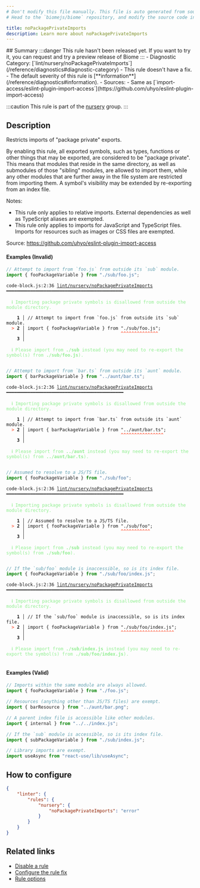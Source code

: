 ```yaml
---
# Don't modify this file manually. This file is auto generated from source, and you will lose your changes next time the website is built.
# Head to the `biomejs/biome` repository, and modify the source code in there.

title: noPackagePrivateImports
description: Learn more about noPackagePrivateImports
---
```


<Tabs>
<TabItem label="JavaScript (and super languages)" icon="seti:javascript">
## Summary
:::danger
This rule hasn't been released yet. If you want to try it, you can request and try a preview release of Biome
:::
- Diagnostic Category: [`lint/nursery/noPackagePrivateImports`](/reference/diagnostics#diagnostic-category)
- This rule doesn't have a fix.
- The default severity of this rule is [**information**](/reference/diagnostics#information).
- Sources: 
  - Same as [`import-access/eslint-plugin-import-access`](https://github.com/uhyo/eslint-plugin-import-access)

:::caution
This rule is part of the [nursery](/linter/rules/#nursery) group.
:::
## Description
Restricts imports of "package private" exports.

By enabling this rule, all exported symbols, such as types, functions
or other things that may be exported, are considered to be "package
private". This means that modules that reside in the same directory, as
well as submodules of those "sibling" modules, are allowed to import
them, while any other modules that are further away in the file system
are restricted from importing them. A symbol's visibility may be
extended by re-exporting from an index file.

Notes:

- This rule only applies to relative imports. External dependencies
as well as TypeScript aliases are exempted.
- This rule only applies to imports for JavaScript and TypeScript
files. Imports for resources such as images or CSS files are exempted.

Source: https://github.com/uhyo/eslint-plugin-import-access

#### Examples (Invalid)

```js
// Attempt to import from `foo.js` from outside its `sub` module.
import { fooPackageVariable } from "./sub/foo.js";
```

<pre class="language-text"><code class="language-text">code-block.js:2:36 <a href="https://biomejs.dev/linter/rules/no-package-private-imports">lint/nursery/noPackagePrivateImports</a> ━━━━━━━━━━━━━━━━━━━━━━━━━━━━━━━━━━━━━━━━━━━━<br /><br />  <strong><span style="color: lightgreen;">ℹ</span></strong> <span style="color: lightgreen;">Importing package private symbols is disallowed from outside the module directory.</span><br />  <br />    <strong>1 │ </strong>// Attempt to import from `foo.js` from outside its `sub` module.<br />  <strong><span style="color: Tomato;">&gt;</span></strong> <strong>2 │ </strong>import &#123; fooPackageVariable &#125; from &quot;./sub/foo.js&quot;;<br />   <strong>   │ </strong>                                   <strong><span style="color: Tomato;">^</span></strong><strong><span style="color: Tomato;">^</span></strong><strong><span style="color: Tomato;">^</span></strong><strong><span style="color: Tomato;">^</span></strong><strong><span style="color: Tomato;">^</span></strong><strong><span style="color: Tomato;">^</span></strong><strong><span style="color: Tomato;">^</span></strong><strong><span style="color: Tomato;">^</span></strong><strong><span style="color: Tomato;">^</span></strong><strong><span style="color: Tomato;">^</span></strong><strong><span style="color: Tomato;">^</span></strong><strong><span style="color: Tomato;">^</span></strong><strong><span style="color: Tomato;">^</span></strong><strong><span style="color: Tomato;">^</span></strong><br />    <strong>3 │ </strong><br />  <br />  <strong><span style="color: lightgreen;">ℹ</span></strong> <span style="color: lightgreen;">Please import from </span><span style="color: lightgreen;"><strong>./sub</strong></span><span style="color: lightgreen;"> instead (you may need to re-export the symbol(s) from </span><span style="color: lightgreen;"><strong>./sub/foo.js</strong></span><span style="color: lightgreen;">).</span><br />  <br /></code></pre>

```js
// Attempt to import from `bar.ts` from outside its `aunt` module.
import { barPackageVariable } from "../aunt/bar.ts";
```

<pre class="language-text"><code class="language-text">code-block.js:2:36 <a href="https://biomejs.dev/linter/rules/no-package-private-imports">lint/nursery/noPackagePrivateImports</a> ━━━━━━━━━━━━━━━━━━━━━━━━━━━━━━━━━━━━━━━━━━━━<br /><br />  <strong><span style="color: lightgreen;">ℹ</span></strong> <span style="color: lightgreen;">Importing package private symbols is disallowed from outside the module directory.</span><br />  <br />    <strong>1 │ </strong>// Attempt to import from `bar.ts` from outside its `aunt` module.<br />  <strong><span style="color: Tomato;">&gt;</span></strong> <strong>2 │ </strong>import &#123; barPackageVariable &#125; from &quot;../aunt/bar.ts&quot;;<br />   <strong>   │ </strong>                                   <strong><span style="color: Tomato;">^</span></strong><strong><span style="color: Tomato;">^</span></strong><strong><span style="color: Tomato;">^</span></strong><strong><span style="color: Tomato;">^</span></strong><strong><span style="color: Tomato;">^</span></strong><strong><span style="color: Tomato;">^</span></strong><strong><span style="color: Tomato;">^</span></strong><strong><span style="color: Tomato;">^</span></strong><strong><span style="color: Tomato;">^</span></strong><strong><span style="color: Tomato;">^</span></strong><strong><span style="color: Tomato;">^</span></strong><strong><span style="color: Tomato;">^</span></strong><strong><span style="color: Tomato;">^</span></strong><strong><span style="color: Tomato;">^</span></strong><strong><span style="color: Tomato;">^</span></strong><strong><span style="color: Tomato;">^</span></strong><br />    <strong>3 │ </strong><br />  <br />  <strong><span style="color: lightgreen;">ℹ</span></strong> <span style="color: lightgreen;">Please import from </span><span style="color: lightgreen;"><strong>../aunt</strong></span><span style="color: lightgreen;"> instead (you may need to re-export the symbol(s) from </span><span style="color: lightgreen;"><strong>../aunt/bar.ts</strong></span><span style="color: lightgreen;">).</span><br />  <br /></code></pre>

```js
// Assumed to resolve to a JS/TS file.
import { fooPackageVariable } from "./sub/foo";
```

<pre class="language-text"><code class="language-text">code-block.js:2:36 <a href="https://biomejs.dev/linter/rules/no-package-private-imports">lint/nursery/noPackagePrivateImports</a> ━━━━━━━━━━━━━━━━━━━━━━━━━━━━━━━━━━━━━━━━━━━━<br /><br />  <strong><span style="color: lightgreen;">ℹ</span></strong> <span style="color: lightgreen;">Importing package private symbols is disallowed from outside the module directory.</span><br />  <br />    <strong>1 │ </strong>// Assumed to resolve to a JS/TS file.<br />  <strong><span style="color: Tomato;">&gt;</span></strong> <strong>2 │ </strong>import &#123; fooPackageVariable &#125; from &quot;./sub/foo&quot;;<br />   <strong>   │ </strong>                                   <strong><span style="color: Tomato;">^</span></strong><strong><span style="color: Tomato;">^</span></strong><strong><span style="color: Tomato;">^</span></strong><strong><span style="color: Tomato;">^</span></strong><strong><span style="color: Tomato;">^</span></strong><strong><span style="color: Tomato;">^</span></strong><strong><span style="color: Tomato;">^</span></strong><strong><span style="color: Tomato;">^</span></strong><strong><span style="color: Tomato;">^</span></strong><strong><span style="color: Tomato;">^</span></strong><strong><span style="color: Tomato;">^</span></strong><br />    <strong>3 │ </strong><br />  <br />  <strong><span style="color: lightgreen;">ℹ</span></strong> <span style="color: lightgreen;">Please import from </span><span style="color: lightgreen;"><strong>./sub</strong></span><span style="color: lightgreen;"> instead (you may need to re-export the symbol(s) from </span><span style="color: lightgreen;"><strong>./sub/foo</strong></span><span style="color: lightgreen;">).</span><br />  <br /></code></pre>

```js
// If the `sub/foo` module is inaccessible, so is its index file.
import { fooPackageVariable } from "./sub/foo/index.js";
```

<pre class="language-text"><code class="language-text">code-block.js:2:36 <a href="https://biomejs.dev/linter/rules/no-package-private-imports">lint/nursery/noPackagePrivateImports</a> ━━━━━━━━━━━━━━━━━━━━━━━━━━━━━━━━━━━━━━━━━━━━<br /><br />  <strong><span style="color: lightgreen;">ℹ</span></strong> <span style="color: lightgreen;">Importing package private symbols is disallowed from outside the module directory.</span><br />  <br />    <strong>1 │ </strong>// If the `sub/foo` module is inaccessible, so is its index file.<br />  <strong><span style="color: Tomato;">&gt;</span></strong> <strong>2 │ </strong>import &#123; fooPackageVariable &#125; from &quot;./sub/foo/index.js&quot;;<br />   <strong>   │ </strong>                                   <strong><span style="color: Tomato;">^</span></strong><strong><span style="color: Tomato;">^</span></strong><strong><span style="color: Tomato;">^</span></strong><strong><span style="color: Tomato;">^</span></strong><strong><span style="color: Tomato;">^</span></strong><strong><span style="color: Tomato;">^</span></strong><strong><span style="color: Tomato;">^</span></strong><strong><span style="color: Tomato;">^</span></strong><strong><span style="color: Tomato;">^</span></strong><strong><span style="color: Tomato;">^</span></strong><strong><span style="color: Tomato;">^</span></strong><strong><span style="color: Tomato;">^</span></strong><strong><span style="color: Tomato;">^</span></strong><strong><span style="color: Tomato;">^</span></strong><strong><span style="color: Tomato;">^</span></strong><strong><span style="color: Tomato;">^</span></strong><strong><span style="color: Tomato;">^</span></strong><strong><span style="color: Tomato;">^</span></strong><strong><span style="color: Tomato;">^</span></strong><strong><span style="color: Tomato;">^</span></strong><br />    <strong>3 │ </strong><br />  <br />  <strong><span style="color: lightgreen;">ℹ</span></strong> <span style="color: lightgreen;">Please import from </span><span style="color: lightgreen;"><strong>./sub/index.js</strong></span><span style="color: lightgreen;"> instead (you may need to re-export the symbol(s) from </span><span style="color: lightgreen;"><strong>./sub/foo/index.js</strong></span><span style="color: lightgreen;">).</span><br />  <br /></code></pre>

#### Examples (Valid)

```js
// Imports within the same module are always allowed.
import { fooPackageVariable } from "./foo.js";

// Resources (anything other than JS/TS files) are exempt.
import { barResource } from "../aunt/bar.png";

// A parent index file is accessible like other modules.
import { internal } from "../../index.js";

// If the `sub` module is accessible, so is its index file.
import { subPackageVariable } from "./sub/index.js";

// Library imports are exempt.
import useAsync from "react-use/lib/useAsync";
```

## How to configure
```json title="biome.json"
{
	"linter": {
		"rules": {
			"nursery": {
				"noPackagePrivateImports": "error"
			}
		}
	}
}

```
## Related links

- [Disable a rule](/linter/#disable-a-lint-rule)
- [Configure the rule fix](/linter#configure-the-rule-fix)
- [Rule options](/linter/#rule-options)

</TabItem>
</Tabs>

